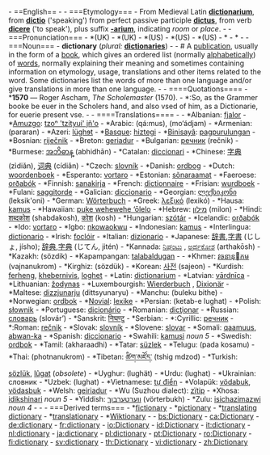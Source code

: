 - ==English==   
-    
- ===Etymology===   
- From Medieval Latin '''[[dictionarium]]''', from '''[[dictio]]''' ('speaking') from perfect passive participle '''[[dictus]]''', from verb '''[[dicere]]''' ('to speak'), plus suffix '''[[-arium]]''', indicating ''room'' or ''place''.   
-    
- ===Pronunciation===   
- *(UK) {{IPA|/ˈdɪkʃən(ə)ɹɪ/}}   
- *(UK) {{SAMPA|/"dIkS@n(@)rI/}}   
- *(US) {{AHD|dĭk'shə-nĕr"ē}}   
- *(US) {{IPA|/ˈdɪkʃənˌɛɹɪ/}}   
- *(US) {{SAMPA|/"dIkS@n%ErI/}}   
- *{{audio|en-us-dictionary.ogg|Audio (US)}}   
- *{{audio|en-uk-dictionary.ogg|Audio (UK)}}   
-    
- ===Noun===   
- '''dictionary''' (''plural:'' '''[[dictionaries]]''')   
-    
- # A [[publication]], usually in the form of a [[book]], which gives an ordered list (normally [[alphabetical]]ly) of [[word]]s, normally explaining their meaning and sometimes containing information on etymology, usage, translations and other items related to the word. Some dictionaries list the words of more than one language and/or give translations in more than one language.   
-    
- ====Quotations====   
- *'''1570''' — Roger Ascham, ''The Scholemaster'' (1570).   
- *:So, as the Grammer booke be euer in the Scholers hand, and also vsed of him, as a Dictionarie, for euerie present vse.   
-    
- ====Translations====   
- {{top}}   
- *Albanian: [[fjalor]]   
- *[[Amuzgo]]: [[tzoⁿ 'tzítyui' jñ'o]]   
- *Arabic: {{ARchar|[[قاموس]]}} (qá:mus), {{ARchar|[[معجم]]}} (mo‘ádjam)   
- *Armenian: (pararan)   
- *Azeri: [[lüghɘt]]   
- *[[Basque]]: [[hiztegi]]   
- *[[Binisayâ]]: [[pagpurulungan]]   
- *Bosnian: [[riječnik]]   
- *Breton: [[geriadur]]   
- *Bulgarian: [[речник]] (rečnik) {{m}}   
- *Burmese: [[အဘိဓာန္]] (abhidhān)   
- *Catalan: [[diccionari]] {{m}}   
- *Chinese: [[字典]] (zìdiǎn), [[词典]] (cídiǎn)   
- *Czech: [[slovník]] {{m}}   
- *Danish: [[ordbog]]   
- *Dutch: [[woordenboek]] {{n}}   
- *Esperanto: [[vortaro]]   
- *Estonian: [[sõnaraamat]]   
- *Faeroese: [[orðabók]]   
- *Finnish: [[sanakirja]]   
- *French: [[dictionnaire]] {{m}}   
- *Frisian: [[wurdboek]]   
- *Fulani: [[saggitorde]]   
- *Galician: [[diccionario]] {{m}}   
- *Georgian: [[ლექსიკონი]] (leksik'oni)   
- *German: [[Wörterbuch]] {{n}}   
- *Greek: [[λεξικό]] (lexikó) {{n}}   
- *Hausa: [[kamus]]   
- *Hawaiian: [[puke wehewehe ‘ōlelo]]   
- *Hebrew: [[מילון]] (milon)   
- *Hindi: [[शब्दकोश]] (shabdakosh), [[कोश]] (kosh)   
- *Hungarian: [[szótár]]   
- *Icelandic: [[orðabók]]   
- *Ido: [[vortaro]]   
- *Igbo: [[nkowaokwu]]   
- *Indonesian: [[kamus]]   
- *Interlingua: [[dictionario]]   
- *Irish: [[foclóir]] {{m}}   
- *Italian: [[dizionario]] {{m}}   
- *Japanese: [[辞書]],[[字書]] (じしょ, jísho); [[辞典]],[[字典]] (じてん, jitén)   
- *Kannada: [[ನಿಘಂಟು]] {{Unicode|(nighangṭu)}}, [[ಅರ್ಥಕೋಶ]] (arthakōsh)   
- *Kazakh: {{RUchar|[[сөздик]]}} (sözdik)   
- *Kapampangan: [[talabaldugan]]   
- {{mid}}   
- *Khmer: [[វចនានុកម]] (vajnanukrom)   
- *Kirghiz: {{RUchar|[[сөздүк]]}} (sözdük)   
- *Korean: [[사전]] (sajeon)   
- *Kurdish: [[ferheng]], [[khebernivis]], [[loghet]]   
- *Latin: [[dictionarium]] {{n}}   
- *Latvian: [[vārdnīca]] {{f}}   
- *Lithuanian: [[žodynas]] {{m}}   
- *Luxembourgish: [[Wierderbuch]] {{n}}, [[Dixionär]] {{m}}   
- *Maltese: [[dizzjunarju]] (dittsyunaryu)   
- *Manchu: (buleku bithe)   
- *Norwegian: [[ordbok]]   
- *[[Novial]]: [[lexike]]   
- *Persian: {{FAchar|[[کتب لغت]]}} (ketab-e lughat)   
- *Polish: [[słownik]] {{m}}   
- *Portuguese: [[dicionário]] {{m}}   
- *Romanian: [[dicţionar]] {{n}}   
- *Russian: [[словарь]] (slovár’) {{m}}   
- *Sanskrit: [[निघण्टु]] {{Unicode|(nighaṇṭu)}}   
- *Serbian:   
- *:Cyrillic: [[речник#Serbian|речник]] {{m}}   
- *:Roman: [[rečnik#Serbian|rečnik]] {{m}}   
- *Slovak: [[slovník]] {{m}}   
- *Slovene: [[slovar]] {{m}}   
- *Somali: [[qaamuus]], [[abwan-ka]]   
- *Spanish: [[diccionario]] {{m}}   
- *Swahili: [[kamusi]] ''noun 5''   
- *Swedish: [[ordbok]]   
- *Tamil: (akharaadhi)   
- *Tatar: [[süzlek]]   
- *Telugu: (pada kosamu)   
- *Thai: {{THchar|[[พจนานุกรม]]}} (photnanukrom)   
- *Tibetan: [[ཚིག་མཛོད་]] (tshig mdzod)   
- *Turkish: [[sözlük]], [[lugat|lûgat]] (''obsolete'')   
- *Uyghur: (lughät)   
- *Urdu: {{FAchar|[[لغت]]}} (lughat)   
- *Ukrainian: словник   
- *Uzbek: {{RUchar|[[луғат]]}} (lughat)   
- *Vietnamese: [[tự điển]]   
- *Volapük: [[vödabuk]], [[vödasbuk]]   
- *Welsh: [[geiriadur]]   
- *Wu (Suzhou dialect): [[zïtip]]   
- *Xhosa: [[idikshinari]] ''noun 5''   
- *Yiddish: [[ווערטערבוך]] (vörterbukh)   
- *Zulu: [[isichazimazwi]] ''noun 4''   
- {{bottom}}   
-    
- ===Derived terms===   
- *[[fictionary]]   
- *[[pictionary]]   
- *[[translating dictionary]]   
- *[[translationary]]   
- *[[Wiktionary]]   
-    
- [[bs:Dictionary]]   
- [[ca:Dictionary]]   
- [[de:dictionary]]   
- [[fr:dictionary]]   
- [[io:Dictionary]]   
- [[id:Dictionary]]   
- [[it:dictionary]]   
- [[nl:dictionary]]   
- [[ja:dictionary]]   
- [[pl:dictionary]]   
- [[pt:Dictionary]]   
- [[ro:Dictionary]]   
- [[fi:dictionary]]   
- [[sv:dictionary]]   
- [[th:Dictionary]]   
- [[vi:dictionary]]   
- [[zh:Dictionary]]